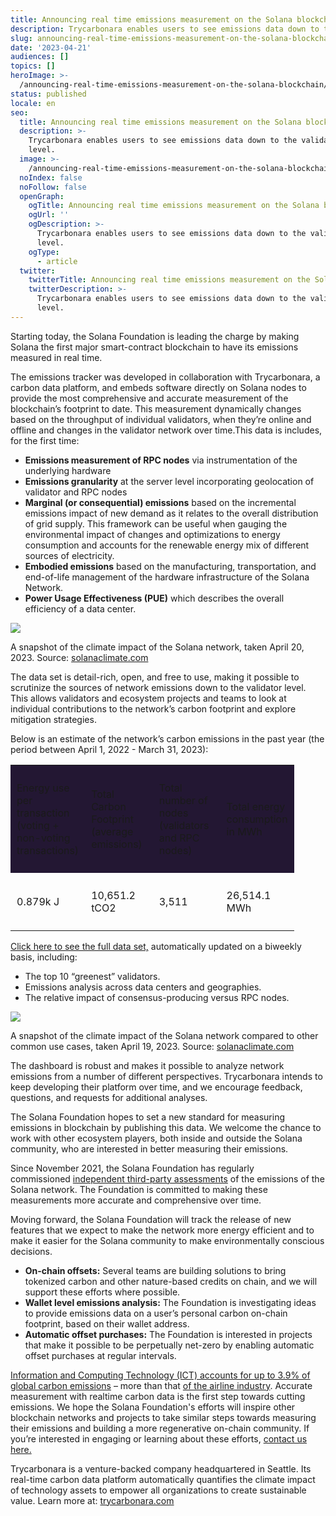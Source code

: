 ```yaml
---
title: Announcing real time emissions measurement on the Solana blockchain
description: Trycarbonara enables users to see emissions data down to the validator level.
slug: announcing-real-time-emissions-measurement-on-the-solana-blockchain
date: '2023-04-21'
audiences: []
topics: []
heroImage: >-
  /announcing-real-time-emissions-measurement-on-the-solana-blockchain/03b17b5641bd473ba1997be1066a94de.jpg
status: published
locale: en
seo:
  title: Announcing real time emissions measurement on the Solana blockchain
  description: >-
    Trycarbonara enables users to see emissions data down to the validator
    level.
  image: >-
    /announcing-real-time-emissions-measurement-on-the-solana-blockchain/03b17b5641bd473ba1997be1066a94de.jpg
  noIndex: false
  noFollow: false
  openGraph:
    ogTitle: Announcing real time emissions measurement on the Solana blockchain
    ogUrl: ''
    ogDescription: >-
      Trycarbonara enables users to see emissions data down to the validator
      level.
    ogType:
      - article
  twitter:
    twitterTitle: Announcing real time emissions measurement on the Solana blockchain
    twitterDescription: >-
      Trycarbonara enables users to see emissions data down to the validator
      level.
---
```


Starting today, the Solana Foundation is leading the charge by making Solana the first major smart-contract blockchain to have its emissions measured in real time.

The emissions tracker was developed in collaboration with Trycarbonara, a carbon data platform, and embeds software directly on Solana nodes to provide the most comprehensive and accurate measurement of the blockchain’s footprint to date. This measurement dynamically changes based on the throughput of individual validators, when they’re online and offline and changes in the validator network over time.This data is includes, for the first time:

-   **Emissions measurement of RPC nodes** via instrumentation of the underlying hardware
-   **Emissions granularity** at the server level incorporating geolocation of validator and RPC nodes
-   **Marginal (or consequential) emissions** based on the incremental emissions impact of new demand as it relates to the overall distribution of grid supply. This framework can be useful when gauging the environmental impact of changes and optimizations to energy consumption and accounts for the renewable energy mix of different sources of electricity.
-   **Embodied emissions** based on the manufacturing, transportation, and end-of-life management of the hardware infrastructure of the Solana Network.
-   **Power Usage Effectiveness (PUE)** which describes the overall efficiency of a data center.

![](/announcing-real-time-emissions-measurement-on-the-solana-blockchain/image-1.jpg)

A snapshot of the climate impact of the Solana network, taken April 20, 2023. Source: [solanaclimate.com](https://solanaclimate.com/?ref=solana.ghost.io)

The data set is detail-rich, open, and free to use, making it possible to scrutinize the sources of network emissions down to the validator level. This allows validators and ecosystem projects and teams to look at individual contributions to the network’s carbon footprint and explore mitigation strategies.

Below is an estimate of the network’s carbon emissions in the past year (the period between April 1, 2022 - March 31, 2023):



<table style="width: 90%"><tbody><tr><td style="width: 25%; background-color:#231733; vertical-align: middle; padding:10px;"><p>Energy use per transaction<br>(voting + non-voting transactions)</p></td><td style="width: 25%; background-color:#231733; vertical-align: middle; padding:10px;"><p>Total Carbon Footprint<br>(average emissions)</p></td><td style="width: 25%; background-color:#231733; vertical-align: middle; padding:10px;"><p>Total number of nodes<br>(validators and RPC nodes)</p></td><td style="width: 25%; background-color:#231733; vertical-align: middle; padding:10px;"><p>Total energy consumption in MWh</p></td></tr><tr><td style="width: 25%; vertical-align: middle; padding:10px;"><p>0.879k J</p></td><td style="width: 25%; vertical-align: middle; padding:10px;"><p>10,651.2 tCO2</p></td><td style="width: 25%; vertical-align: middle; padding:10px;"><p>3,511</p></td><td style="width: 14.29%; vertical-align: middle; padding:10px;"><p>26,514.1 MWh</p></td></tr></tbody></table>



[Click here to see the full data set,](https://solanaclimate.com/?ref=solana.ghost.io) automatically updated on a biweekly basis, including:

-   The top 10 “greenest” validators.
-   Emissions analysis across data centers and geographies.
-   The relative impact of consensus-producing versus RPC nodes.

![](/announcing-real-time-emissions-measurement-on-the-solana-blockchain/image-2.png)

A snapshot of the climate impact of the Solana network compared to other common use cases, taken April 19, 2023. Source: [solanaclimate.com](https://solanaclimate.com/?ref=solana.ghost.io)

The dashboard is robust and makes it possible to analyze network emissions from a number of different perspectives. Trycarbonara intends to keep developing their platform over time, and we encourage feedback, questions, and requests for additional analyses.

The Solana Foundation hopes to set a new standard for measuring emissions in blockchain by publishing this data. We welcome the chance to work with other ecosystem players, both inside and outside the Solana community, who are interested in better measuring their emissions.

Since November 2021, the Solana Foundation has regularly commissioned [independent third-party assessments](https://solana.com/news/solanas-energy-use-report-september-2022?ref=solana.ghost.io) of the emissions of the Solana network. The Foundation is committed to making these measurements more accurate and comprehensive over time.

Moving forward, the Solana Foundation will track the release of new features that we expect to make the network more energy efficient and to make it easier for the Solana community to make environmentally conscious decisions.

-   **On-chain offsets:** Several teams are building solutions to bring tokenized carbon and other nature-based credits on chain, and we will support these efforts where possible.
-   **Wallet level emissions analysis:** The Foundation is investigating ideas to provide emissions data on a user’s personal carbon on-chain footprint, based on their wallet address.
-   **Automatic offset purchases:** The Foundation is interested in projects that make it possible to be perpetually net-zero by enabling automatic offset purchases at regular intervals.  

[Information and Computing Technology (ICT) accounts for up to 3.9% of global carbon emissions](https://www.sciencedirect.com/science/article/pii/S2666389921001884?ref=solana.ghost.io) – more than that [of the airline industry](https://www.weforum.org/agenda/2022/12/aviation-net-zero-emissions/?ref=solana.ghost.io#:~:text=For%20many%20of%20us%2C%20the,aircraft%20powered%20by%20jet%20gasoline.). Accurate measurement with realtime carbon data is the first step towards cutting emissions. We hope the Solana Foundation's efforts will inspire other blockchain networks and projects to take similar steps towards measuring their emissions and building a more regenerative on-chain community. If you’re interested in engaging or learning about these efforts, [contact us here.](mailto:climate@solana.org)

Trycarbonara is a venture-backed company headquartered in Seattle. Its real-time carbon data platform automatically quantifies the climate impact of technology assets to empower all organizations to create sustainable value. Learn more at: [trycarbonara.com](https://trycarbonara.com/?ref=solana.ghost.io)
